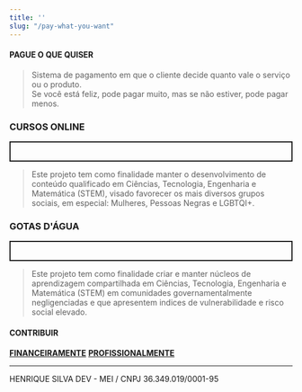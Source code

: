 ```yaml
---
title: ''
slug: "/pay-what-you-want"
---
```


#### PAGUE O QUE QUISER

<blockquote>  
    Sistema de pagamento em que o cliente decide quanto vale o serviço ou o produto. <br />
    Se você está feliz, pode pagar muito, mas se não estiver, pode pagar menos.
  </blockquote> 

### CURSOS ONLINE

<p style="border: 2px solid; padding: 1rem">
  <blockquote>  
    Este projeto tem como finalidade manter o desenvolvimento de conteúdo qualificado em 
    Ciências, Tecnologia, Engenharia e Matemática (STEM), visado favorecer os mais diversos grupos 
    sociais, em especial: Mulheres, Pessoas Negras e LGBTQI+.
 </blockquote>  
</p>

### GOTAS D'ÁGUA

<p style="border: 2px solid; padding: 1rem">
  <blockquote>
    Este projeto tem como finalidade criar e manter núcleos de aprendizagem compartilhada em Ciências, Tecnologia, 
    Engenharia e Matemática (STEM) em comunidades governamentalmente negligenciadas e que apresentem indices
    de vulnerabilidade e risco social elevado. <br />
  </blockquote>  
</p>

#### CONTRIBUIR

[**FINANCEIRAMENTE**](https://nubank.com.br/pagar/9ifs7/C6JdIWea8E)
[**PROFISSIONALMENTE**]()

<hr />
HENRIQUE SILVA DEV - MEI / CNPJ 36.349.019/0001-95